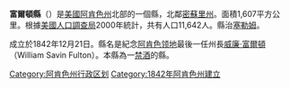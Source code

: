 {{Otheruses|富爾頓縣|subject=美國阿肯色州的一個縣|other=同名的縣}}
{{Infobox U.S. County
|county  = 富爾頓縣
|state = 阿肯色州
|en county  = Fulton County
|en state = Arkansas
|seal = 
|map size = 225
|founded = 1842年12月21日
|seat = [[塞勒姆_(阿肯色州)|塞勒姆]]
|area = 1,607 [[km²|km²]] (620 [[square_mile|mi²]])
|area land  = 1,601 km² (618 mi²)
|area water = 6 km² (2 mi²)
|area percentage = 0.35%
|census yr = 2000
|pop = 11,642
|density = 7
|web =
|}}
'''富爾頓縣'''（{{lang-en|Fulton County}}）是[[美國|美國]][[阿肯色州|阿肯色州]]北部的一個縣，北鄰[[密蘇里州|密蘇里州]]。面積1,607平方公里。根據[[美國人口調查局|美國人口調查局]]2000年統計，共有人口11,642人。縣治[[塞勒姆_(阿肯色州)|塞勒姆]]。

成立於1842年12月21日。縣名是紀念[[阿肯色领地|阿肯色领地]]最後一任州長[[威廉·富爾頓|威廉·富爾頓]]（William Savin Fulton）。本縣為一[[禁酒|禁酒]]的縣。

{{富爾頓縣 (阿肯色州)}}
{{Arkansas}}

{{DEFAULTSORT:Fulton County, Arkansas}}
[[Category:阿肯色州行政区划|Category:阿肯色州行政区划]]
[[Category:1842年阿肯色州建立|Category:1842年阿肯色州建立]]